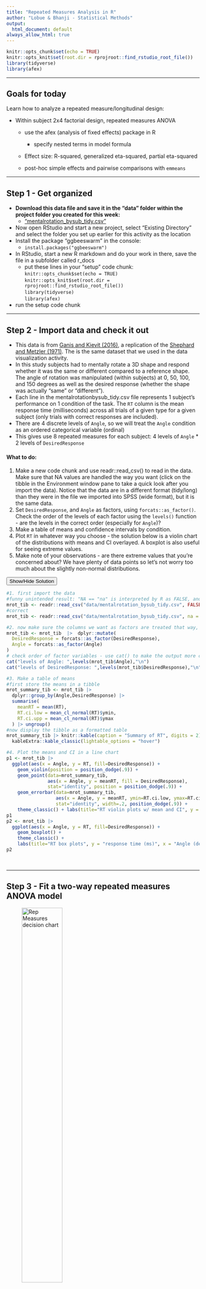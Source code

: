 ```yaml
---
title: "Repeated Measures Analysis in R"
author: "Lobue & Bhanji - Statistical Methods"
output:
  html_document: default
always_allow_html: true
---
```


```r
knitr::opts_chunk$set(echo = TRUE)
knitr::opts_knit$set(root.dir = rprojroot::find_rstudio_root_file())
library(tidyverse)
library(afex)
```

------------------------------------------------------------------------

## Goals for today  

Learn how to analyze a repeated measure/longitudinal design:  

-	Within subject 2x4 factorial design, repeated measures ANOVA  

    - use the afex (analysis of fixed effects) package in R   
    
        - specify nested terms in model formula  
        
    - Effect size: R-squared, generalized eta-squared, partial eta-squared    
    
    - post-hoc simple effects and pairwise comparisons with `emmeans`  
    

------------------------------------------------------------------------

## Step 1 - Get organized  
- **Download this data file and save it in the "data" folder within the project folder you created for this week:**  
    - ["mentalrotation\_bysub\_tidy.csv"](../data/mentalrotation_bysub\_tidy.csv)   
- Now open RStudio and start a new project, select "Existing Directory" and select the folder you set up earlier for this activity as the location    
- Install the package “ggbeeswarm” in the console:
    - `install.packages("ggbeeswarm")`
- In RStudio, start a new R markdown and do your work in there, save the file in a subfolder called r_docs  
  - put these lines in your "setup" code chunk:  
  `knitr::opts_chunk$set(echo = TRUE)`   
  `knitr::opts_knit$set(root.dir = rprojroot::find_rstudio_root_file())`   
  `library(tidyverse)`  
  `library(afex)`
- run the setup code chunk   

------------------------------------------------------------------------

## Step 2 - Import data and check it out  

- This data is from [Ganis and Kievit (2016)](https://doi.org/10.5334/jopd.ai), a replication of the [Shephard and Metzler (1971)](https://doi.org/10.1126/science.171.3972.701). The is the same dataset that we used in the data visualization activity.  
- In this study subjects had to mentally rotate a 3D shape and respond whether it was the same or different compared to a reference shape. The angle of rotation was manipulated (within subjects) at 0, 50, 100, and 150 degrees as well as the desired response (whether the shape was actually "same" or "different").  
- Each line in the mentalrotationbysub_tidy.csv file represents 1 subject's performance on 1 condition of the task. The `RT` column is the mean response time (milliseconds) across all trials of a given type for a given subject (only trials with correct responses are included).  
- There are 4 discrete levels of `Angle`, so we will treat the `Angle` condition as an ordered categorical variable (ordinal)  
- This gives use 8 repeated measures for each subject: 4 levels of `Angle` * 2 levels of `DesiredResponse`  


#### What to do:
  1. Make a new code chunk and use readr::read_csv() to read in the data. Make sure that NA values are handled the way you want (click on the tibble in the Environment window pane to take a quick look after you import the data). Notice that the data are in a different format (tidy/long) than they were in the file we imported into SPSS (wide format), but it is the same data.     
  2. Set `DesiredResponse`, and `Angle` as factors, using `forcats::as_factor()`. Check the order of the levels of each factor using the `levels()` function - are the levels in the correct order (especially for `Angle`)?    
  3. Make a table of means and confidence intervals by condition.  
  4. Plot `RT` in whatever way you choose - the solution below is a violin chart of the distributions with means and CI overlayed. A boxplot is also useful for seeing extreme values.  
  5. Make note of your observations - are there extreme values that you're concerned about? We have plenty of data points so let's not worry too much about the slightly non-normal distributions.    
  
<button class="btn btn-primary" data-toggle="collapse" data-target="#step2"> Show/Hide Solution </button>  
<div id="step2" class="collapse">  
```r
#1. first import the data
#funny unintended result: "NA == "na" is interpreted by R as FALSE, and the function accepts it as a value for the first option `col_types`
mrot_tib <- readr::read_csv("data/mentalrotation_bysub_tidy.csv", FALSE) 
#correct
mrot_tib <- readr::read_csv("data/mentalrotation_bysub_tidy.csv", na = "na")

#2. now make sure the columns we want as factors are treated that way, using forcats::as_factor() set DesiredResponse and Angle as factor variable 
mrot_tib <- mrot_tib  |>  dplyr::mutate(
  DesiredResponse = forcats::as_factor(DesiredResponse),
  Angle = forcats::as_factor(Angle)
)
# check order of factor variables - use cat() to make the output more clear
cat("levels of Angle: ",levels(mrot_tib$Angle),"\n")
cat("levels of DesiredResponse: ",levels(mrot_tib$DesiredResponse),"\n")

#3. Make a table of means
#first store the means in a tibble
mrot_summary_tib <- mrot_tib |> 
  dplyr::group_by(Angle,DesiredResponse) |> 
  summarise(
    meanRT = mean(RT),
    RT.ci.low = mean_cl_normal(RT)$ymin,
    RT.ci.upp = mean_cl_normal(RT)$ymax
  ) |> ungroup()
#now display the tibble as a formatted table
mrot_summary_tib |> knitr::kable(caption = "Summary of RT", digits = 2) |> 
  kableExtra::kable_classic(lightable_options = "hover")

#4. Plot the means and CI in a line chart
p1 <- mrot_tib |>
  ggplot(aes(x = Angle, y = RT, fill=DesiredResponse)) + 
    geom_violin(position = position_dodge(.9)) +
    geom_point(data=mrot_summary_tib, 
               aes(x = Angle, y = meanRT, fill = DesiredResponse), 
               stat="identity", position = position_dodge(.9)) +
    geom_errorbar(data=mrot_summary_tib, 
                  aes(x = Angle, y = meanRT, ymin=RT.ci.low, ymax=RT.ci.upp),
                  stat="identity", width=.2, position_dodge(.9)) +
    theme_classic() + labs(title="RT violin plots w/ mean and CI", y = "response time (ms)", x = "angle of disparity (degrees)")
p1
p2 <- mrot_tib |>
  ggplot(aes(x = Angle, y = RT, fill=DesiredResponse)) + 
    geom_boxplot() +
    theme_classic() + 
    labs(title="RT box plots", y = "response time (ms)", x = "Angle (degrees)")
p2

```
</div>
&nbsp;

------------------------------------------------------------------------

## Step 3 - Fit a two-way repeated measures ANOVA model   
![Rep Measures decision chart](../images/rep-meas-process.png){width=50%} 


#### Above is the decision process chart from the Field textbook.  

- We will conduct a two-way repeated measures ANOVA model where `RT` is explained by (a) `Angle`, (b) `DesiredResponse`, and (c) the interaction of `Angle` and `DesiredResponse`. In plain words, we are examining whether the response time for a judgment that a shape is the same or different from a reference shape is influenced by (a) the angle of rotation of the shape from the reference, (b) whether the shape actually is the same or different, and (c) whether the effect of angle of rotation depends on whether the shape actually is the same or different.  
- Following the chart, we already took a quick look at the data distributions. Now we will fit the model.  

- Use the `afex::aov_4()` function. The function requires a model formula and data tibble. The formula is specified similarly to models we used before (`RT ~ Angle`), but this time we have to specify how the repeated measures are grouped using the `|` symbol. Our model formula here is `RT ~ Angle*DesiredResponse + (Angle*DesiredResponse|Participant)` -- remember that, in a formula, `A*B` is shorthand for `A + B + A:B` (where `:` indicates an interaction)   

- The same model can be specified with other functions, including `afex::aov_ez()` or `afex::aov_car()` (each requires the model specification in a different format). We are using `afex::aov_4()` because the model specification format is similar to what we have used before (with `lm()`).  

<button class="btn btn-primary" data-toggle="collapse" data-target="#step-3"> Show/Hide Solution </button>  
<div id="step-3" class="collapse">
```r
#1. fit the model
rt_rm <- afex::aov_4(RT ~ Angle*DesiredResponse + (Angle*DesiredResponse|Participant), data = mrot_tib)

#3. output the Anova Table
rt_rm

#4. output additional stats (sphericity correction info)
summary(rt_rm)

#5. output partial eta-squared effect sizes for comparison with SPSS  
effectsize::eta_squared(rt_rm, ci = .95, partial = TRUE, alternative = "two.sided") |>
  kableExtra::kbl(caption = "Effect Size: Partial Eta-squared", digits = 4) |>
  kableExtra::kable_styling(full_width = FALSE)



```
</div>
&nbsp;

##### Understanding the output  
**Anova Table:**  
  - **Effect**: one row for each term in the model  
  - **F and p-value**: same idea as the F-statistic in between subjects ANOVA, but all variance is within subjects (see Field textbook Chap 15 for more). The basic idea holds that the F-stat is the ratio of variance explained by the model to unexplained variance.   
  - **ges (Generalized Eta-squared)** - this is an effect size measure for each term in the model. Like eta-squared and R-squared, it represents the proportion of variance in `RT` that is explained by `Angle` ("generalized" to a repeated measures model). But notice that it is very different from the *partial eta-squared* value that you got in SPSS (see the solution code for how to output the partial eta-squared for this model in R). The difference is analogous to the two ways to compute Cohen's d that we discussed for a paired t-test. The (larger) partial eta-squared value is specific to the within-subjects design (individual differences are not part of error variance), whereas the generalised eta-squared value is not (individual differences are part of the error variance). Which one you report depends on whether you want the effect size measure to be comparable across different designs. See [Lakens (2013)](https://dx.doi.org/10.3389%2Ffpsyg.2013.00863) for more discussion.      
  - **Sphericity correction method:** "GG" indicates the F (and p) are corrected with the Greenhouse-Geisser method  
**Mauchly Tests for Sphericity:** Gives a statistical test for violation of sphericity (correlations between pairs of levels are not the same) - for each factor with more than two levels. The Field textbook (section 15.5.2) recommends we ignore this because it depends upon sample size (like any sig. test). Instead we look at estimates of sphericity and use the appropriate correction for non-sphericity (GG).  
**Greenhouse-Geisser and Huynh-Feldt Corrections:**  
  - "GG/HF eps" give the epsilon value for the sphericity estimate. A value of 1 indicates perfect sphericity and lower values indicate non-sphericity.   
  - "Pr(>F[GG/HF])" gives the corrected p-value based on the Greenhouse-Geisser(GG) or Huynh-Feldt(HF) method. The GG value is the same as the p-value in the Anova Table (as it states "correction method: GG". See section 15.5.4 of the textbook for details about the correction methods. Following the textbook's advice we will use the GG correction.  
  
##### Answer the following questions for yourself:  

1. Is there a significant effect of angle of rotation (on response time)? (define your significance criterion)  
2. Is there a significant effect of whether the shapes are the same or different? (define your significance criterion)  
3. Is the effect of angle of rotation significantly moderated by whether the shapes are same or different?  
  
## Step 4 - follow up comparisons to interpret ANOVA results  

So the output suggests that the effect of angle of rotation depends on whether the shapes are same or different (or we can equivalently state that the effect of whether a shape is same or different depends on the angle of rotation). How do we interpret that interaction effect?  
One approach is to look at simple effects with the `emmeans` (estimated marginal means) package `joint_tests()` function. Simple effects analysis in a factorial design looks at the effect of one factor at each level of the other factor. Let's look at the effect of `Angle` at each level of `DesiredResponse`, and then the effect of `DesiredResponse` at each level of `Angle`. The syntax for the `joint_tests` function is like this:    

`emmeans::joint_tests(rt_rm, "DesiredResponse")`  #effects at each level of DesiredResponse  
`emmeans::joint_tests(rt_rm, "Angle")`  #effects at each level of Angle  

Another approach to characterize an interaction is with pairwise comparisons. This can get a little cumbersome when there are 28 possible comparisons, but we can restrict the number of comparisons by only looking at pairs of Angle conditions within each DesiredResponse condition. You can see the solution code for how to do this, but we won't go over the output because the simple effects approach characterizes the pattern of means well.  
You can also plot the means very easily using `afex::afex_plot()` (see the solution), but you probably already did this above.  

<button class="btn btn-primary" data-toggle="collapse" data-target="#step-4"> Show/Hide Solution </button>  
<div id="step-4" class="collapse">
```r
#simple effect of Angle at each level of DesiredResponse
emmeans::joint_tests(rt_rm, "DesiredResponse")

#simple effect of DesiredResponse at each level of Angle
emmeans::joint_tests(rt_rm, "Angle")

#for paired comparisons: effect of Angle within DesiredResponse
int_emm <- emmeans::emmeans(rt_rm, ~Angle|DesiredResponse, method = "multivariate")
pairs(int_emm, adjust = "bonferroni")

# plot the means
afex::afex_plot(rt_rm, x = "Angle", trace = "DesiredResponse", error = "within")
```
</div>
&nbsp;


##### Understanding the output  
- The simple effect of Angle at each level of DesiredResponse is significant  
- The simple effect of DesiredResponse is significant at Angle=0, but not at other levels of Angle  
- This pattern is apparent in the plot of means - people are faster to respond to the same image at Angle=0 than a different image at Angle=0, but same/different doesn't matter at Angles greater than 0.  
- We might write up this result like this (paraphrased from Ganis & Kievit (2015)):
*A two-way repeated measures ANOVA with angle of rotation (0, 50, 100, and 150 degrees) and trial type (same, different) as factors showed that RTs were influenced by angle of rotation (F(1.94,102.86) = 193.12, p < .0001, Greenhouse-Geisser correction for non-sphericity, partial η<sup>2</sup> = .785). Trial type influenced RTs (F(1,53)=19.72, p<.0001,  partial η<sup>2</sup> = .271, and this effect varied by angle of rotation (F(2.68,141.90)=22.27, p < .0001, partial η<sup>2</sup> = .30). Simple effects analysis confirmed that angle of rotation increased RTs in both trial type conditions (same: F(3,53) = 81.23, p < .0001; different: F(3,53) = 43.54, p < .001), but the effect of trial type was significant only at the lowest angle of rotation ( angle 0: F(1,53) = 67.391, p <.0001; angle 50: F(1,53) = 2.08, p = 0.154; angle 100: F(1,53) = 2.54, p = 0.117; angle 150: F(1,53) = 0.44, p = 0.509).*  
*Note: Why use partial eta-squared rather than generalized eta-squared? You could make an argument either way - but mental rotation is generally a phenomenon examined within subjects, so partial eta-squared makes sense for comparison across the studies that examine this phenomenon.*

##### What if I'm still worried about assumption violations, like if there are bad outliers?  
- For a walkthrough of assumption checks for ANOVA models in afex, see [this page written by the creator of the "afex" package](https://cran.r-project.org/web/packages/afex/vignettes/assumptions_of_ANOVAs.html)
- There is no simple tool for a non-parametric or robust alternative to factorial repeated measures ANOVA, so what can you do? Consider:  
  - can you characterize the data better by reporting results with and without outliers?  
  - can you use one of the non-parametric methods we've covered earlier to model parts of the experiment? (e.g., paired comparisons with Wilcoxon signed rank tests, or one-way robust ANOVA with `WRS2::rmanova()`)  
  
  
##### Extra - using planned contrasts   
- see the code below for an example of how to generate linear, quadratic, and cubic contrasts for the Angle variable (like in the "Tests of Within Subjects Contrasts" table in SPSS)
- for further explanation see this example at [https://nmmichalak.github.io/nicholas_michalak/blog_entries/2018/nrg07/nrg07.html](https://nmmichalak.github.io/nicholas_michalak/blog_entries/2018/nrg07/nrg07.html)
```r
rt_rm |> emmeans::lsmeans(specs= ~ Angle) |> emmeans::contrast(method = "poly")
```
  
  
  
#### That's all for this activity!

----------------------------------------------------------------------------

## References

- Chapter 15 of Field textbook: Field, A.P. (2018). Discovering Statistics Using IBM SPSS Statistics. 5th Edition. London: Sage.    
- [Ganis, G., & Kievit, R. (2015). A new set of three-dimensional shapes for investigating mental rotation processes: validation data and stimulus set. Journal of Open Psychology Data.](https://doi.org/10.5334/jopd.ai)  
- Lakens, D. (2013). Calculating and reporting effect sizes to facilitate cumulative science: a practical primer for t-tests and ANOVAs. Frontiers in psychology, 4, 863.  
- [Testing Assumptions for models fit with the afex package](https://cran.r-project.org/web/packages/afex/vignettes/assumptions_of_ANOVAs.html)

